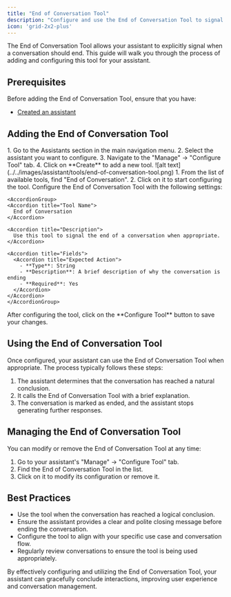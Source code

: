 ```yaml
---
title: "End of Conversation Tool"
description: "Configure and use the End of Conversation Tool to signal the end of a conversation"
icon: 'grid-2x2-plus'
---
```


The End of Conversation Tool allows your assistant to explicitly signal when a conversation should end. This guide will walk you through the process of adding and configuring this tool for your assistant.

## Prerequisites

Before adding the End of Conversation Tool, ensure that you have:

- [Created an assistant](/assistants/create-assistant)

## Adding the End of Conversation Tool

<Steps>
  <Step title="Navigate to Your Assistant">
    1. Go to the Assistants section in the main navigation menu.
    2. Select the assistant you want to configure.
    3. Navigate to the "Manage" -> "Configure Tool" tab.
    4. Click on **Create** to add a new tool.
  </Step>

  <Step title="Select the End of Conversation Tool">
  ![alt text](../../images/assistant/tools/end-of-conversation-tool.png)
    1. From the list of available tools, find "End of Conversation".
    2. Click on it to start configuring the tool.
  </Step>

  <Step title="Configure the Tool">
    Configure the End of Conversation Tool with the following settings:
    
    <AccordionGroup>
    <Accordion title="Tool Name">
      End of Conversation
    </Accordion>

    <Accordion title="Description">
      Use this tool to signal the end of a conversation when appropriate.
    </Accordion>

    <Accordion title="Fields">
      <Accordion title="Expected Action">
        - **Type**: String
        - **Description**: A brief description of why the conversation is ending
        - **Required**: Yes
      </Accordion>
    </Accordion>
    </AccordionGroup>
  </Step>

  <Step title="Save Configuration">
    After configuring the tool, click on the **Configure Tool** button to save your changes.
  </Step>
</Steps>

## Using the End of Conversation Tool

Once configured, your assistant can use the End of Conversation Tool when appropriate. The process typically follows these steps:

1. The assistant determines that the conversation has reached a natural conclusion.
2. It calls the End of Conversation Tool with a brief explanation.
3. The conversation is marked as ended, and the assistant stops generating further responses.

## Managing the End of Conversation Tool

You can modify or remove the End of Conversation Tool at any time:

1. Go to your assistant's "Manage" -> "Configure Tool" tab.
2. Find the End of Conversation Tool in the list.
3. Click on it to modify its configuration or remove it.

## Best Practices

- Use the tool when the conversation has reached a logical conclusion.
- Ensure the assistant provides a clear and polite closing message before ending the conversation.
- Configure the tool to align with your specific use case and conversation flow.
- Regularly review conversations to ensure the tool is being used appropriately.

By effectively configuring and utilizing the End of Conversation Tool, your assistant can gracefully conclude interactions, improving user experience and conversation management.